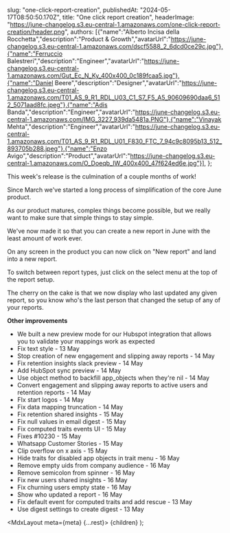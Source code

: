 
slug: "one-click-report-creation",
publishedAt: "2024-05-17T08:50:50.170Z",
title: "One click report creation",
headerImage: "https://june-changelog.s3.eu-central-1.amazonaws.com/one-click-report-creation/header.png",
authors: [{"name":"Alberto Incisa della Rocchetta","description":"Product & Growth","avatarUrl":"https://june-changelog.s3.eu-central-1.amazonaws.com/dscf5588_2_6dcd0ce29c.jpg"},{"name":"Ferruccio Balestreri","description":"Engineer","avatarUrl":"https://june-changelog.s3.eu-central-1.amazonaws.com/Gut_Ec_N_Ky_400x400_0c189fcaa5.jpg"},{"name":"Daniel Beere","description":"Designer","avatarUrl":"https://june-changelog.s3.eu-central-1.amazonaws.com/T01_AS_9_R1_RDL_U03_C1_S7_F5_A5_90609690daa6_512_5071aad8fc.jpeg"},{"name":"Adis Banda","description":"Engineer","avatarUrl":"https://june-changelog.s3.eu-central-1.amazonaws.com/IMG_3227_939da5481a.PNG"},{"name":"Vinayak Mehta","description":"Engineer","avatarUrl":"https://june-changelog.s3.eu-central-1.amazonaws.com/T01_AS_9_R1_RDL_U01_F830_FTC_7_94c9c8095b13_512_893705b288.jpeg"},{"name":"Enzo Avigo","description":"Product","avatarUrl":"https://june-changelog.s3.eu-central-1.amazonaws.com/O_Doeqb_IW_400x400_47f624ed6e.jpg"}],
};

This week's release is the culmination of a couple months of work!

Since March we've started a long process of simplification of the core June product.

As our product matures, complex things become possible, but we really want to make sure that simple things to stay simple.

We've now made it so that you can create a new report in June with the least amount of work ever.

On any screen in the product you can now click on "New report" and land into a new report.

To switch between report types, just click on the select menu at the top of the report setup.

The cherry on the cake is that we now display who last updated any given report, so you know who's the last person that changed the setup of any of your reports.

**Other improvements**

- We built a new preview mode for our Hubspot integration that allows you to validate your mappings work as expected
- Fix text style - 13 May
- Stop creation of new engagement and slipping away reports - 14 May
- Fix retention insights slack preview - 14 May
- Add HubSpot sync preview - 14 May
- Use object method to backfill app_objects when they're nil - 14 May
- Convert engagement and slipping away reports to active users and retention reports - 14 May
- FIx start logos - 14 May
- Fix data mapping truncation - 14 May
- Fix retention shared insights - 15 May
- Fix null values in email digest - 15 May
- Fix computed traits events UI - 15 May
- Fixes #10230 - 15 May
- Whatsapp Customer Stories - 15 May
- Clip overflow on x axis - 15 May
- Hide traits for disabled app objects in trait menu - 16 May
- Remove empty uids from company audience - 16 May
- Remove semicolon from spinner - 16 May
- Fix new users shared insights - 16 May
- Fix churning users empty state - 16 May
- Show who updated a report - 16 May
- Fix default event for computed traits and add rescue - 13 May
- Use digest settings to create digest - 13 May

<MdxLayout meta={meta} {...rest}>
{children}
</MdxLayout>
);
